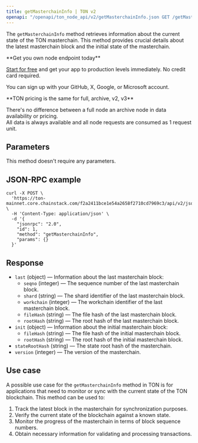 ---
title: getMasterchainInfo | TON v2
openapi: "/openapi/ton_node_api/v2/getMasterchainInfo.json GET /getMasterchainInfo"
---

The `getMasterchainInfo` method retrieves information about the current state of the TON masterchain. This method provides crucial details about the latest masterchain block and the initial state of the masterchain.

<Check>
**Get you own node endpoint today**

[Start for free](https://console.chainstack.com/) and get your app to production levels immediately. No credit card required.

You can sign up with your GitHub, X, Google, or Microsoft account.
</Check>

<Note>
**TON pricing is the same for full, archive, v2, v3**

There's no difference between a full node an archive node in data availability or pricing.  
All data is always available and all node requests are consumed as 1 request unit.
</Note>

  

## Parameters

This method doesn't require any parameters.

## JSON-RPC example

```shell Shell
curl -X POST \
  'https://ton-mainnet.core.chainstack.com/f2a2411bce1e54a2658f2710cd7969c3/api/v2/jsonRPC' \
  -H 'Content-Type: application/json' \
  -d '{
    "jsonrpc": "2.0",
    "id": 1,
    "method": "getMasterchainInfo",
    "params": {}
  }'
```


## Response

* `last` (object) — Information about the last masterchain block:
  + `seqno` (integer) — The sequence number of the last masterchain block.
  + `shard` (string) — The shard identifier of the last masterchain block.
  + `workchain` (integer) — The workchain identifier of the last masterchain block.
  + `fileHash` (string) — The file hash of the last masterchain block.
  + `rootHash` (string) — The root hash of the last masterchain block.
* `init` (object) — Information about the initial masterchain block:
  + `fileHash` (string) — The file hash of the initial masterchain block.
  + `rootHash` (string) — The root hash of the initial masterchain block.
* `stateRootHash` (string) — The state root hash of the masterchain.
* `version` (integer) — The version of the masterchain.

## Use case

A possible use case for the `getMasterchainInfo` method in TON is for applications that need to monitor or sync with the current state of the TON blockchain. This method can be used to:

1. Track the latest block in the masterchain for synchronization purposes.
2. Verify the current state of the blockchain against a known state.
3. Monitor the progress of the masterchain in terms of block sequence numbers.
4. Obtain necessary information for validating and processing transactions.
